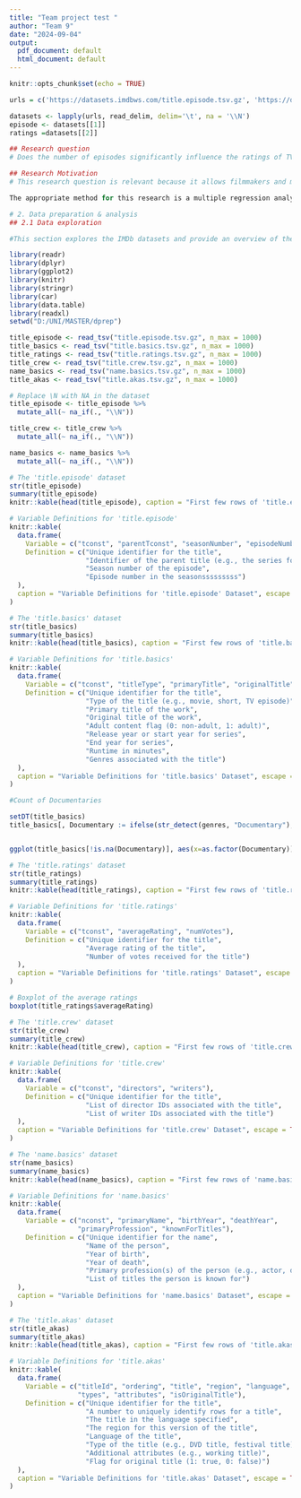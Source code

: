 ---
title: "Team project test "
author: "Team 9"
date: "2024-09-04"
output:
  pdf_document: default
  html_document: default
---

```{r setup, include=FALSE}
knitr::opts_chunk$set(echo = TRUE)
```
```{r setup, include=FALSE}
urls = c('https://datasets.imdbws.com/title.episode.tsv.gz', 'https://datasets.imdbws.com/title.ratings.tsv.gz')

datasets <- lapply(urls, read_delim, delim='\t', na = '\\N')
episode <- datasets[[1]]
ratings =datasets[[2]]
```

```{r}
## Research question
# Does the number of episodes significantly influence the ratings of TV shows?

## Research Motivation
# This research question is relevant because it allows filmmakers and marketers to understand the key factors influencing TV shows ratings, leading to a better benchmarking and decision-making in their marketing strategies. With this information, filmmakers can make better decisions in the number of episodes they are producing. Furthermore, IMDb can improve its recommendation system, offering more personalized movie recommendations, making it easier for users to find movies they will enjoy.

The appropriate method for this research is a multiple regression analysis. The multiple regression analysis shows how several independent variables influence the dependent variable. Additionally the multiple regression is convenient to interpret. With this type of analysis it can be determined how much each independent variable influences the dependent variable ratings and which independent variable influences the ratings most significantly.

# 2. Data preparation & analysis
## 2.1 Data exploration

#This section explores the IMDb datasets and provide an overview of the datasets, the definitions of the variables and figures.
```




```{r, echo=FALSE, message=FALSE, warning=FALSE}
library(readr)
library(dplyr)
library(ggplot2)
library(knitr)
library(stringr)
library(car)
library(data.table)
library(readxl)
setwd("D:/UNI/MASTER/dprep")

```
```{r, cache=TRUE}
title_episode <- read_tsv("title.episode.tsv.gz", n_max = 1000)
title_basics <- read_tsv("title.basics.tsv.gz", n_max = 1000)
title_ratings <- read_tsv("title.ratings.tsv.gz", n_max = 1000)
title_crew <- read_tsv("title.crew.tsv.gz", n_max = 1000)
name_basics <- read_tsv("name.basics.tsv.gz", n_max = 1000)
title_akas <- read_tsv("title.akas.tsv.gz", n_max = 1000)

```
```{r}
# Replace \N with NA in the dataset
title_episode <- title_episode %>%
  mutate_all(~ na_if(., "\\N"))

title_crew <- title_crew %>%
  mutate_all(~ na_if(., "\\N"))

name_basics <- name_basics %>%
  mutate_all(~ na_if(., "\\N"))


```




```{r, echo=FALSE}
# The 'title.episode' dataset
str(title_episode)
summary(title_episode)
knitr::kable(head(title_episode), caption = "First few rows of 'title.episode' dataset", escape = TRUE)

```


```{r, echo=FALSE}
# Variable Definitions for 'title.episode'
knitr::kable(
  data.frame(
    Variable = c("tconst", "parentTconst", "seasonNumber", "episodeNumber"),
    Definition = c("Unique identifier for the title", 
                   "Identifier of the parent title (e.g., the series for an episode)", 
                   "Season number of the episode", 
                   "Episode number in the seasonsssssssss")
  ),
  caption = "Variable Definitions for 'title.episode' Dataset", escape = TRUE
)

```


```{r, echo=FALSE}
# The 'title.basics' dataset
str(title_basics)
summary(title_basics)
knitr::kable(head(title_basics), caption = "First few rows of 'title.basics' dataset", escape = TRUE)

```




```{r, echo=FALSE}
# Variable Definitions for 'title.basics'
knitr::kable(
  data.frame(
    Variable = c("tconst", "titleType", "primaryTitle", "originalTitle", "isAdult", "startYear", "endYear", "runtimeMinutes", "genres"),
    Definition = c("Unique identifier for the title", 
                   "Type of the title (e.g., movie, short, TV episode)", 
                   "Primary title of the work", 
                   "Original title of the work", 
                   "Adult content flag (0: non-adult, 1: adult)", 
                   "Release year or start year for series", 
                   "End year for series", 
                   "Runtime in minutes", 
                   "Genres associated with the title")
  ),
  caption = "Variable Definitions for 'title.basics' Dataset", escape = TRUE
)
```


```{r}
#Count of Documentaries

setDT(title_basics)
title_basics[, Documentary := ifelse(str_detect(genres, "Documentary"), 1, 0)]


ggplot(title_basics[!is.na(Documentary)], aes(x=as.factor(Documentary)))+geom_bar()
```


```{r, echo=FALSE}
# The 'title.ratings' dataset
str(title_ratings)
summary(title_ratings)
knitr::kable(head(title_ratings), caption = "First few rows of 'title.ratings' dataset", escape = TRUE)

```



```{r, echo=FALSE}
# Variable Definitions for 'title.ratings'
knitr::kable(
  data.frame(
    Variable = c("tconst", "averageRating", "numVotes"),
    Definition = c("Unique identifier for the title", 
                   "Average rating of the title", 
                   "Number of votes received for the title")
  ),
  caption = "Variable Definitions for 'title.ratings' Dataset", escape = TRUE
)
```

```{r, echo=FALSE}
# Boxplot of the average ratings
boxplot(title_ratings$averageRating)
```



```{r, echo=FALSE}
# The 'title.crew' dataset
str(title_crew)
summary(title_crew)
knitr::kable(head(title_crew), caption = "First few rows of 'title.crew' dataset", escape = TRUE)

```



```{r, echo=FALSE}
# Variable Definitions for 'title.crew'
knitr::kable(
  data.frame(
    Variable = c("tconst", "directors", "writers"),
    Definition = c("Unique identifier for the title", 
                   "List of director IDs associated with the title", 
                   "List of writer IDs associated with the title")
  ),
  caption = "Variable Definitions for 'title.crew' Dataset", escape = TRUE
)
```


```{r, echo=FALSE}
# The 'name.basics' dataset
str(name_basics)
summary(name_basics)
knitr::kable(head(name_basics), caption = "First few rows of 'name.basics' dataset", escape = TRUE)

```



```{r, echo=FALSE}
# Variable Definitions for 'name.basics'
knitr::kable(
  data.frame(
    Variable = c("nconst", "primaryName", "birthYear", "deathYear", 
                 "primaryProfession", "knownForTitles"),
    Definition = c("Unique identifier for the name", 
                   "Name of the person", 
                   "Year of birth", 
                   "Year of death", 
                   "Primary profession(s) of the person (e.g., actor, director)", 
                   "List of titles the person is known for")
  ),
  caption = "Variable Definitions for 'name.basics' Dataset", escape = TRUE
)
```


```{r, echo=FALSE}
# The 'title.akas' dataset
str(title_akas)
summary(title_akas)
knitr::kable(head(title_akas), caption = "First few rows of 'title.akas' dataset", escape = TRUE)

```


```{r, echo=FALSE}
# Variable Definitions for 'title.akas'
knitr::kable(
  data.frame(
    Variable = c("titleId", "ordering", "title", "region", "language", 
                 "types", "attributes", "isOriginalTitle"),
    Definition = c("Unique identifier for the title", 
                   "A number to uniquely identify rows for a title", 
                   "The title in the language specified", 
                   "The region for this version of the title", 
                   "Language of the title", 
                   "Type of the title (e.g., DVD title, festival title)", 
                   "Additional attributes (e.g., working title)", 
                   "Flag for original title (1: true, 0: false)")
  ),
  caption = "Variable Definitions for 'title.akas' Dataset", escape = TRUE
)
```
